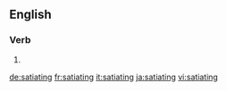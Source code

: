 ==English==

===Verb===
{{head|en}}

# {{present participle of|satiate|lang=en}}

[[de:satiating]]
[[fr:satiating]]
[[it:satiating]]
[[ja:satiating]]
[[vi:satiating]]